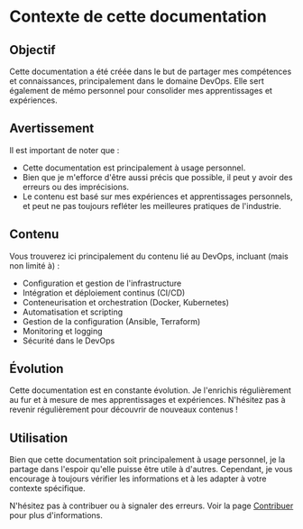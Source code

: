 # Contexte de cette documentation

## Objectif

Cette documentation a été créée dans le but de partager mes compétences et connaissances, principalement dans le domaine DevOps. Elle sert également de mémo personnel pour consolider mes apprentissages et expériences.

## Avertissement

Il est important de noter que :

- Cette documentation est principalement à usage personnel.
- Bien que je m'efforce d'être aussi précis que possible, il peut y avoir des erreurs ou des imprécisions.
- Le contenu est basé sur mes expériences et apprentissages personnels, et peut ne pas toujours refléter les meilleures pratiques de l'industrie.

## Contenu

Vous trouverez ici principalement du contenu lié au DevOps, incluant (mais non limité à) :

- Configuration et gestion de l'infrastructure
- Intégration et déploiement continus (CI/CD)
- Conteneurisation et orchestration (Docker, Kubernetes)
- Automatisation et scripting
- Gestion de la configuration (Ansible, Terraform)
- Monitoring et logging
- Sécurité dans le DevOps

## Évolution

Cette documentation est en constante évolution. Je l'enrichis régulièrement au fur et à mesure de mes apprentissages et expériences. N'hésitez pas à revenir régulièrement pour découvrir de nouveaux contenus !

## Utilisation

Bien que cette documentation soit principalement à usage personnel, je la partage dans l'espoir qu'elle puisse être utile à d'autres. Cependant, je vous encourage à toujours vérifier les informations et à les adapter à votre contexte spécifique.

N'hésitez pas à contribuer ou à signaler des erreurs. Voir la page [Contribuer](/contribute) pour plus d'informations.